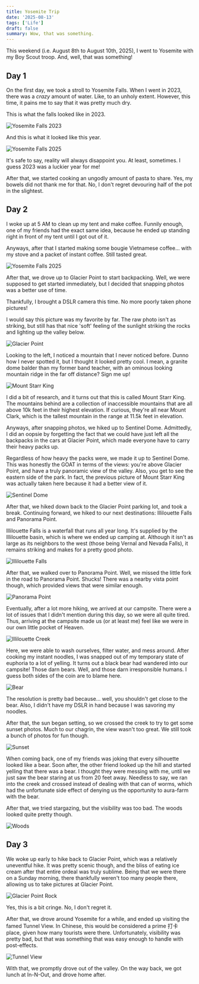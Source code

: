 ```yaml
---
title: Yosemite Trip
date: '2025-08-13'
tags: ['Life']
draft: false
summary: Wow, that was something.
---
```


This weekend (i.e. August 8th to August 10th, 2025), I went to Yosemite with my Boy Scout troop. 
And, well, that was something!

## Day 1

On the first day, we took a stroll to Yosemite Falls. When I went in 2023, there was a *crazy* amount of water. 
Like, to an unholy extent. However, this time, it pains me to say that it was pretty much dry.

This is what the falls looked like in 2023.

![Yosemite Falls 2023](/static/images/yosemite/falls_2023.jpg)

And this is what it looked like this year.

![Yosemite Falls 2025](/static/images/yosemite/falls_2025.jpg)

It's safe to say, reality will always disappoint you. At least, sometimes. I guess 2023 was a luckier year for me!

After that, we started cooking an ungodly amount of pasta to share. Yes, my bowels did not thank me for that. No, I don't regret devouring half of the pot in the slightest.

## Day 2

I woke up at 5 AM to clean up my tent and make coffee. Funnily enough, one of my friends had the exact same idea, because he ended up standing right in front of my tent 
until I got out of it.

Anyways, after that I started making some bougie Vietnamese coffee... with my stove and a packet of instant coffee. Still tasted great.

![Yosemite Falls 2025](/static/images/yosemite/coffee.jpg)

After that, we drove up to Glacier Point to start backpacking. Well, we were supposed to get started immediately, but I decided that 
snapping photos was a better use of time. 

Thankfully, I brought a DSLR camera this time. No more poorly taken phone pictures!

I would say this picture was my favorite by far. The raw photo isn't as striking, but still has that nice 'soft' feeling of the 
sunlight striking the rocks and lighting up the valley below. 

![Glacier Point](/static/images/yosemite/glacier_point.jpg)

Looking to the left, I noticed a mountain that I never noticed before. Dunno how I never spotted it, but I thought it looked pretty cool. 
I mean, a granite dome balder than my former band teacher, with an ominous looking mountain ridge in the far off distance? Sign me up!

![Mount Starr King](/static/images/yosemite/starr_king.jpg)

I did a bit of research, and it turns out that this is called Mount Starr King. The mountains behind are a 
collection of inaccessible mountains that are all above 10k feet in their highest elevation. If curious, they're 
all near Mount Clark, which is the tallest mountain in the range at 11.5k feet in elevation.

Anyways, after snapping photos, we hiked up to Sentinel Dome. Admittedly, I did an oopsie by forgetting the fact that 
we could have just left all the backpacks in the cars at Glacier Point, which made everyone have to carry their heavy packs up. 

Regardless of how heavy the packs were, we made it up to Sentinel Dome. This was honestly the GOAT in terms of the views: you're 
above Glacier Point, and have a truly panoramic view of the valley. Also, you get to see the eastern side of the park. In fact, the previous 
picture of Mount Starr King was actually taken here because it had a better view of it.

![Sentinel Dome](/static/images/yosemite/sentinel_dome.jpg)

After that, we hiked down back to the Glacier Point parking lot, and took a break. Continuing forward, we hiked 
to our next destinations: Illilouette Falls and Panorama Point. 

Illilouette Falls is a waterfall that runs all year long. It's supplied by the Illilouette basin, which is where we ended up camping at. 
Although it isn't as large as its neighbors to the west (those being Vernal and Nevada Falls), it remains striking and makes for a pretty 
good photo. 

![Illilouette Falls](/static/images/yosemite/illilouette.jpg)

After that, we walked over to Panorama Point. Well, we missed the little fork in the road to Panorama Point. Shucks! There was a nearby vista point though, which provided 
views that were similar enough. 

![Panorama Point](/static/images/yosemite/panorama.jpg)

Eventually, after a lot more hiking, we arrived at our campsite. There were a lot of issues that I didn't mention during this day, so we were all quite tired. 
Thus, arriving at the campsite made us (or at least me) feel like we were in our own little pocket of Heaven.

![Illilouette Creek](/static/images/yosemite/creek.jpg)

Here, we were able to wash ourselves, filter water, and mess around. After cooking my instant noodles, I was snapped out of my temporary state of euphoria to a lot of yelling.
It turns out a black bear had wandered into our campsite! Those darn bears. Well, and those darn irresponsible humans. I guess both sides of the coin are to blame here.

![Bear](/static/images/yosemite/bear.jpg)

The resolution is pretty bad because... well, you shouldn't get close to the bear. Also, I didn't have my DSLR in hand because I was savoring my noodles.

After that, the sun began setting, so we crossed the creek to try to get some sunset photos. Much to our chagrin, the view wasn't too great. We still took a bunch of 
photos for fun though.

![Sunset](/static/images/yosemite/sunset.jpg)

When coming back, one of my friends was joking that every silhouette looked like a bear. Soon after, the other friend looked up the hill and started 
yelling that there was a bear. I thought they were messing with me, until we just saw the bear staring at us from 20 feet away. Needless to say, we ran 
into the creek and crossed instead of dealing with that can of worms, which had the unfortunate side effect of denying us the opportunity to aura-farm with the bear.

After that, we tried stargazing, but the visibility was too bad. The woods looked quite pretty though.

![Woods](/static/images/yosemite/woods.jpg)

## Day 3

We woke up early to hike back to Glacier Point, which was a relatively uneventful hike. It was pretty scenic though, and the bliss of eating ice cream after that entire 
ordeal was truly sublime. Being that we were there on a Sunday morning, there thankfully weren't too many people there, allowing us to take pictures at Glacier Point. 

![Glacier Point Rock](/static/images/yosemite/glacier_point_rock.jpg)

Yes, this is a bit cringe. No, I don't regret it. 

After that, we drove around Yosemite for a while, and ended up visiting the famed Tunnel View. In Chinese, this would be considered a prime 打卡 place, given how many 
tourists were there. Unfortunately, visibility was pretty bad, but that was something that was easy enough to handle with post-effects.

![Tunnel View](/static/images/yosemite/tunnel_view.jpg)

With that, we promptly drove out of the valley. On the way back, we got lunch at In-N-Out, and drove home after.